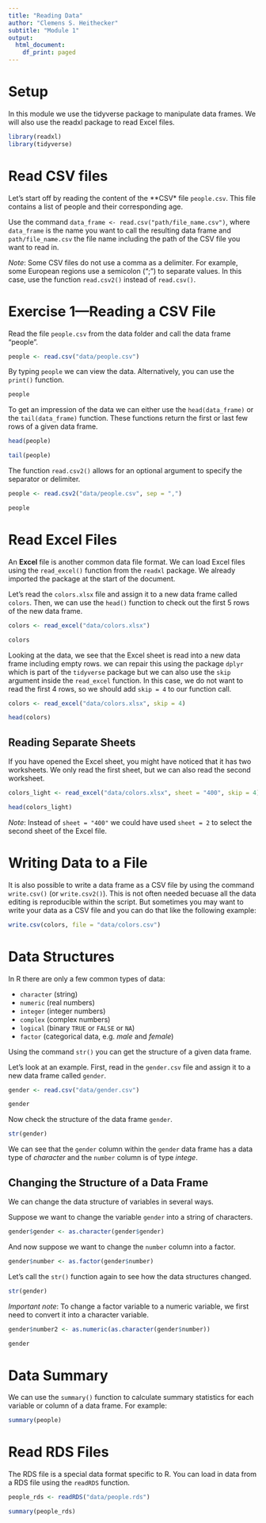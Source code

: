 ```yaml
---
title: "Reading Data"
author: "Clemens S. Heithecker"
subtitle: "Module 1"
output:
  html_document:
    df_print: paged
---
```


# Setup

In this module we use the tidyverse package to manipulate data frames. We will
also use the readxl package to read Excel files.

```r
library(readxl)
library(tidyverse)
```

# Read CSV files

Let's start off by reading the content of the **CSV* file `people.csv`. This
file contains a list of people and their corresponding age.

Use the command `data_frame <- read.csv("path/file_name.csv")`, where
`data_frame` is the name you want to call the resulting data frame and
`path/file_name.csv` the file name including the path of the CSV file you want
to read in.

*Note*: Some CSV files do not use a comma as a delimiter. For example, some
European regions use a semicolon (";") to separate values. In this case, use the
function `read.csv2()` instead of `read.csv()`.

# Exercise 1—Reading a CSV File

Read the file `people.csv` from the data folder and call the data frame
"people".

```r
people <- read.csv("data/people.csv")
```

By typing `people` we can view the data. Alternatively, you can use the
`print()` function.

```r
people
```

To get an impression of the data we can either use the `head(data_frame)` or the
`tail(data_frame)` function. These functions return the first or last few rows
of a given data frame.

```r
head(people)
```

```r
tail(people)
```

The function `read.csv2()` allows for an optional argument to specify the
separator or delimiter.

```r
people <- read.csv2("data/people.csv", sep = ",")

people
```

# Read Excel Files

An **Excel** file is another common data file format. We can load Excel files
using the `read_excel()` function from the `readxl` package. We already imported
the package at the start of the document.

Let's read the `colors.xlsx` file and assign it to a new data frame called
`colors`. Then, we can use the `head()` function to check out the first 5 rows
of the new data frame.

```r
colors <- read_excel("data/colors.xlsx")

colors
```

Looking at the data, we see that the Excel sheet is read into a new data frame
including empty rows. we can repair this using the package `dplyr` which is part
of the `tidyverse` package but we can also use the `skip` argument inside the
`read_excel` function. In this case, we do not want to read the first 4 rows,
so we should add `skip = 4` to our function call.

```r
colors <- read_excel("data/colors.xlsx", skip = 4)

head(colors)
```

## Reading Separate Sheets

If you have opened the Excel sheet, you might have noticed that it has two
worksheets. We only read the first sheet, but we can also read the second
worksheet.

```r
colors_light <- read_excel("data/colors.xlsx", sheet = "400", skip = 4)

head(colors_light)
```

*Note*: Instead of `sheet = "400"` we could have used `sheet = 2` to select the
second sheet of the Excel file.

# Writing Data to a File

It is also possible to write a data frame as a CSV file by using the command
`write.csv()` (or `write.csv2()`). This is not often needed becuase all the data
editing is reproducible within the script. But sometimes you may want to write
your data as a CSV file and you can do that like the following example:

```r
write.csv(colors, file = "data/colors.csv")
```

# Data Structures

In R there are only a few common types of data:

- `character` (string)
- `numeric` (real numbers)
- `integer` (integer numbers)
- `complex` (complex numbers)
- `logical` (binary `TRUE` or `FALSE` or `NA`)
- `factor` (categorical data, e.g. *male* and *female*)

Using the command `str()` you can get the structure of a given data frame.

Let's look at an example. First, read in the `gender.csv` file and assign it to
a new data frame called `gender`.

```r
gender <- read.csv("data/gender.csv")

gender
```

Now check the structure of the data frame `gender`.

```r
str(gender)
```

We can see that the `gender` column within the `gender` data frame has a data
type of *character* and the `number` column is of type *intege*. 

## Changing the Structure of a Data Frame

We can change the data structure of variables in several ways.

Suppose we want to change the variable `gender` into a string of characters.

```r
gender$gender <- as.character(gender$gender)
```

And now suppose we want to change the `number` column into a factor.

```r
gender$number <- as.factor(gender$number)
```

Let's call the `str()` function again to see how the data structures changed.

```r
str(gender)
```

*Important note*: To change a factor variable to a numeric variable, we first
need to convert it into a character variable.

```r
gender$number2 <- as.numeric(as.character(gender$number))

gender
```

# Data Summary

We can use the `summary()` function to calculate summary statistics for each
variable or column of a data frame. For example:

```r
summary(people)
```

# Read RDS Files

The RDS file is a special data format specific to R. You can load in data from a
RDS file using the `readRDS` function.

```r
people_rds <- readRDS("data/people.rds")

summary(people_rds)
```





